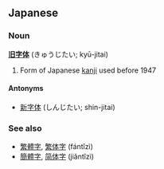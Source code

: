 ==Japanese==
===Noun===
'''[[旧]][[字体]]''' (きゅうじたい; kyū-jitai)

# Form of Japanese [[kanji]] used before 1947

====Antonyms====
*[[新字体]] (しんじたい; shin-jitai)

===See also===
*[[繁體字]], [[繁体字]] (fántǐzì)
*[[簡體字]], [[简体字]] (jiǎntǐzì)